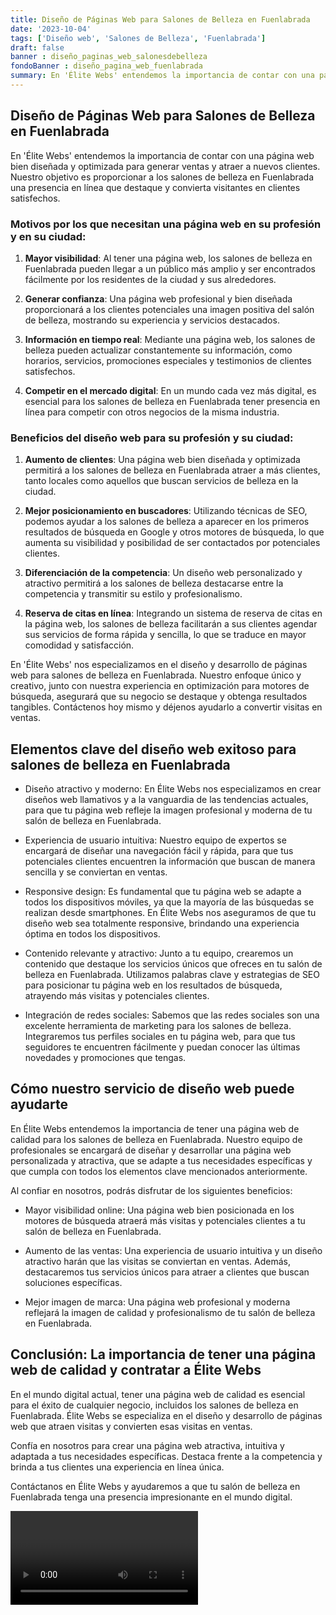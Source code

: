 ```yaml
---
title: Diseño de Páginas Web para Salones de Belleza en Fuenlabrada
date: '2023-10-04'
tags: ['Diseño web', 'Salones de Belleza', 'Fuenlabrada']
draft: false
banner : diseño_paginas_web_salonesdebelleza
fondoBanner : diseño_pagina_web_fuenlabrada
summary: En 'Élite Webs' entendemos la importancia de contar con una página web bien diseñada y optimizada para generar ventas y atraer a nuevos clientes. Nuestro objetivo es proporcionar a los salones de belleza en Fuenlabrada una presencia en línea que destaque y convierta visitantes en clientes satisfechos.
---
```


## Diseño de Páginas Web para Salones de Belleza en Fuenlabrada

En 'Élite Webs' entendemos la importancia de contar con una página web bien diseñada y optimizada para generar ventas y atraer a nuevos clientes. Nuestro objetivo es proporcionar a los salones de belleza en Fuenlabrada una presencia en línea que destaque y convierta visitantes en clientes satisfechos.

### Motivos por los que necesitan una página web en su profesión y en su ciudad:

1. **Mayor visibilidad**: Al tener una página web, los salones de belleza en Fuenlabrada pueden llegar a un público más amplio y ser encontrados fácilmente por los residentes de la ciudad y sus alrededores.

2. **Generar confianza**: Una página web profesional y bien diseñada proporcionará a los clientes potenciales una imagen positiva del salón de belleza, mostrando su experiencia y servicios destacados.

3. **Información en tiempo real**: Mediante una página web, los salones de belleza pueden actualizar constantemente su información, como horarios, servicios, promociones especiales y testimonios de clientes satisfechos.

4. **Competir en el mercado digital**: En un mundo cada vez más digital, es esencial para los salones de belleza en Fuenlabrada tener presencia en línea para competir con otros negocios de la misma industria.

### Beneficios del diseño web para su profesión y su ciudad:

1. **Aumento de clientes**: Una página web bien diseñada y optimizada permitirá a los salones de belleza en Fuenlabrada atraer a más clientes, tanto locales como aquellos que buscan servicios de belleza en la ciudad.

2. **Mejor posicionamiento en buscadores**: Utilizando técnicas de SEO, podemos ayudar a los salones de belleza a aparecer en los primeros resultados de búsqueda en Google y otros motores de búsqueda, lo que aumenta su visibilidad y posibilidad de ser contactados por potenciales clientes.

3. **Diferenciación de la competencia**: Un diseño web personalizado y atractivo permitirá a los salones de belleza destacarse entre la competencia y transmitir su estilo y profesionalismo.

4. **Reserva de citas en línea**: Integrando un sistema de reserva de citas en la página web, los salones de belleza facilitarán a sus clientes agendar sus servicios de forma rápida y sencilla, lo que se traduce en mayor comodidad y satisfacción.

En 'Élite Webs' nos especializamos en el diseño y desarrollo de páginas web para salones de belleza en Fuenlabrada. Nuestro enfoque único y creativo, junto con nuestra experiencia en optimización para motores de búsqueda, asegurará que su negocio se destaque y obtenga resultados tangibles. Contáctenos hoy mismo y déjenos ayudarlo a convertir visitas en ventas.

<GifSeo />

<Cta />

## Elementos clave del diseño web exitoso para salones de belleza en Fuenlabrada

- Diseño atractivo y moderno: En Élite Webs nos especializamos en crear diseños web llamativos y a la vanguardia de las tendencias actuales, para que tu página web refleje la imagen profesional y moderna de tu salón de belleza en Fuenlabrada.

- Experiencia de usuario intuitiva: Nuestro equipo de expertos se encargará de diseñar una navegación fácil y rápida, para que tus potenciales clientes encuentren la información que buscan de manera sencilla y se conviertan en ventas.

- Responsive design: Es fundamental que tu página web se adapte a todos los dispositivos móviles, ya que la mayoría de las búsquedas se realizan desde smartphones. En Élite Webs nos aseguramos de que tu diseño web sea totalmente responsive, brindando una experiencia óptima en todos los dispositivos.

- Contenido relevante y atractivo: Junto a tu equipo, crearemos un contenido que destaque los servicios únicos que ofreces en tu salón de belleza en Fuenlabrada. Utilizamos palabras clave y estrategias de SEO para posicionar tu página web en los resultados de búsqueda, atrayendo más visitas y potenciales clientes.

- Integración de redes sociales: Sabemos que las redes sociales son una excelente herramienta de marketing para los salones de belleza. Integraremos tus perfiles sociales en tu página web, para que tus seguidores te encuentren fácilmente y puedan conocer las últimas novedades y promociones que tengas.

## Cómo nuestro servicio de diseño web puede ayudarte

En Élite Webs entendemos la importancia de tener una página web de calidad para los salones de belleza en Fuenlabrada. Nuestro equipo de profesionales se encargará de diseñar y desarrollar una página web personalizada y atractiva, que se adapte a tus necesidades específicas y que cumpla con todos los elementos clave mencionados anteriormente.

Al confiar en nosotros, podrás disfrutar de los siguientes beneficios:

- Mayor visibilidad online: Una página web bien posicionada en los motores de búsqueda atraerá más visitas y potenciales clientes a tu salón de belleza en Fuenlabrada.

- Aumento de las ventas: Una experiencia de usuario intuitiva y un diseño atractivo harán que las visitas se conviertan en ventas. Además, destacaremos tus servicios únicos para atraer a clientes que buscan soluciones específicas.

- Mejor imagen de marca: Una página web profesional y moderna reflejará la imagen de calidad y profesionalismo de tu salón de belleza en Fuenlabrada.

## Conclusión: La importancia de tener una página web de calidad y contratar a Élite Webs

En el mundo digital actual, tener una página web de calidad es esencial para el éxito de cualquier negocio, incluidos los salones de belleza en Fuenlabrada. Élite Webs se especializa en el diseño y desarrollo de páginas web que atraen visitas y convierten esas visitas en ventas.

Confía en nosotros para crear una página web atractiva, intuitiva y adaptada a tus necesidades específicas. Destaca frente a la competencia y brinda a tus clientes una experiencia en línea única.

Contáctanos en Élite Webs y ayudaremos a que tu salón de belleza en Fuenlabrada tenga una presencia impresionante en el mundo digital.

<Video />

<CtaBot job='Salones de Belleza' city='Fuenlabrada'/>

<Gmaps query='Fuenlabrada+españa+maps' />